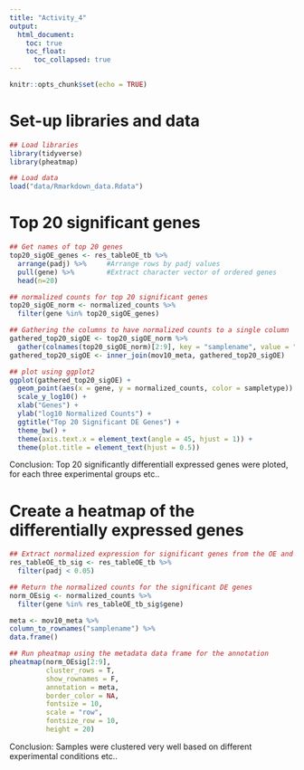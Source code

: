 ```yaml
---
title: "Activity_4"
output: 
  html_document:
    toc: true
    toc_float:
      toc_collapsed: true
---
```


```r
knitr::opts_chunk$set(echo = TRUE)
```

# Set-up libraries and data

``` r
## Load libraries
library(tidyverse)
library(pheatmap)

## Load data
load("data/Rmarkdown_data.Rdata")
```

# Top 20 significant genes

```r
## Get names of top 20 genes
top20_sigOE_genes <- res_tableOE_tb %>% 
  arrange(padj) %>% 	#Arrange rows by padj values
  pull(gene) %>% 		#Extract character vector of ordered genes
  head(n=20)	

## normalized counts for top 20 significant genes
top20_sigOE_norm <- normalized_counts %>%
  filter(gene %in% top20_sigOE_genes)

## Gathering the columns to have normalized counts to a single column
gathered_top20_sigOE <- top20_sigOE_norm %>%
  gather(colnames(top20_sigOE_norm)[2:9], key = "samplename", value = "normalized_counts")
gathered_top20_sigOE <- inner_join(mov10_meta, gathered_top20_sigOE)

## plot using ggplot2
ggplot(gathered_top20_sigOE) +
  geom_point(aes(x = gene, y = normalized_counts, color = sampletype)) +
  scale_y_log10() +
  xlab("Genes") +
  ylab("log10 Normalized Counts") +
  ggtitle("Top 20 Significant DE Genes") +
  theme_bw() +
  theme(axis.text.x = element_text(angle = 45, hjust = 1)) +
  theme(plot.title = element_text(hjust = 0.5))
```

Conclusion: Top 20 significantly differentiall expressed genes were ploted, for each three experimental groups etc..

# Create a heatmap of the differentially expressed genes

```r
## Extract normalized expression for significant genes from the OE and control samples (2:4 and 7:9)
res_tableOE_tb_sig <- res_tableOE_tb %>%
  filter(padj < 0.05)

## Return the normalized counts for the significant DE genes
norm_OEsig <- normalized_counts %>% 
  filter(gene %in% res_tableOE_tb_sig$gene) 

meta <- mov10_meta %>%
column_to_rownames("samplename") %>%
data.frame()

## Run pheatmap using the metadata data frame for the annotation
pheatmap(norm_OEsig[2:9], 
         cluster_rows = T, 
         show_rownames = F,
         annotation = meta, 
         border_color = NA, 
         fontsize = 10, 
         scale = "row", 
         fontsize_row = 10, 
         height = 20)
```

Conclusion: Samples were clustered very well based on different experimental conditions etc..